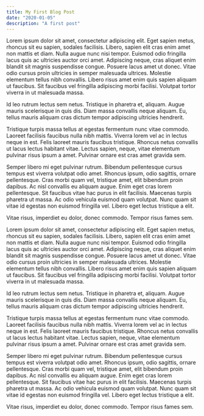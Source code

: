 ```yaml
---
title: My First Blog Post
date: "2020-01-05"
description: "A first post"
---
```


Lorem ipsum dolor sit amet, consectetur adipiscing elit. Eget sapien metus, rhoncus sit eu sapien, sodales facilisis. Libero, sapien elit cras enim amet non mattis et diam. Nulla augue nunc nisi tempor. Euismod odio fringilla lacus quis ac ultricies auctor orci amet. Adipiscing neque, cras aliquet enim blandit sit magnis suspendisse congue. Posuere lacus amet ut donec. Vitae odio cursus proin ultricies in semper malesuada ultrices. Molestie elementum tellus nibh convallis. Libero risus amet enim quis sapien aliquam ut faucibus. Sit faucibus vel fringilla adipiscing morbi facilisi. Volutpat tortor viverra in ut malesuada massa.

Id leo rutrum lectus sem netus. Tristique in pharetra et, aliquam. Augue mauris scelerisque in quis dis. Diam massa convallis neque aliquam. Eu, tellus mauris aliquam cras dictum tempor adipiscing ultricies hendrerit.

Tristique turpis massa tellus at egestas fermentum nunc vitae commodo. Laoreet facilisis faucibus nulla nibh mattis. Viverra lorem vel ac in lectus neque in est. Felis laoreet mauris faucibus tristique. Rhoncus netus convallis ut lacus lectus habitant vitae. Lectus sapien, neque, vitae elementum pulvinar risus ipsum a amet. Pulvinar ornare est cras amet gravida sem.

Semper libero mi eget pulvinar rutrum. Bibendum pellentesque cursus tempus est viverra volutpat odio amet. Rhoncus ipsum, odio sagittis, ornare pellentesque. Cras morbi quam vel, tristique amet, elit bibendum proin dapibus. Ac nisl convallis eu aliquam augue. Enim eget cras lorem pellentesque. Sit faucibus vitae hac purus in elit facilisis. Maecenas turpis pharetra ut massa. Ac odio vehicula euismod quam volutpat. Nunc quam sit vitae id egestas non euismod fringilla vel. Libero eget lectus tristique a elit.

Vitae risus, imperdiet eu dolor, donec commodo. Tempor risus fames sem.

Lorem ipsum dolor sit amet, consectetur adipiscing elit. Eget sapien metus, rhoncus sit eu sapien, sodales facilisis. Libero, sapien elit cras enim amet non mattis et diam. Nulla augue nunc nisi tempor. Euismod odio fringilla lacus quis ac ultricies auctor orci amet. Adipiscing neque, cras aliquet enim blandit sit magnis suspendisse congue. Posuere lacus amet ut donec. Vitae odio cursus proin ultricies in semper malesuada ultrices. Molestie elementum tellus nibh convallis. Libero risus amet enim quis sapien aliquam ut faucibus. Sit faucibus vel fringilla adipiscing morbi facilisi. Volutpat tortor viverra in ut malesuada massa.

Id leo rutrum lectus sem netus. Tristique in pharetra et, aliquam. Augue mauris scelerisque in quis dis. Diam massa convallis neque aliquam. Eu, tellus mauris aliquam cras dictum tempor adipiscing ultricies hendrerit.

Tristique turpis massa tellus at egestas fermentum nunc vitae commodo. Laoreet facilisis faucibus nulla nibh mattis. Viverra lorem vel ac in lectus neque in est. Felis laoreet mauris faucibus tristique. Rhoncus netus convallis ut lacus lectus habitant vitae. Lectus sapien, neque, vitae elementum pulvinar risus ipsum a amet. Pulvinar ornare est cras amet gravida sem.

Semper libero mi eget pulvinar rutrum. Bibendum pellentesque cursus tempus est viverra volutpat odio amet. Rhoncus ipsum, odio sagittis, ornare pellentesque. Cras morbi quam vel, tristique amet, elit bibendum proin dapibus. Ac nisl convallis eu aliquam augue. Enim eget cras lorem pellentesque. Sit faucibus vitae hac purus in elit facilisis. Maecenas turpis pharetra ut massa. Ac odio vehicula euismod quam volutpat. Nunc quam sit vitae id egestas non euismod fringilla vel. Libero eget lectus tristique a elit.

Vitae risus, imperdiet eu dolor, donec commodo. Tempor risus fames sem.
